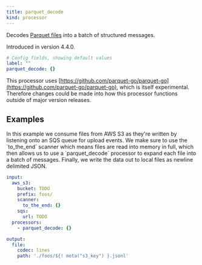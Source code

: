 ```yaml
---
title: parquet_decode
kind: processor
---
```


Decodes [Parquet files](https://parquet.apache.org/docs/) into a batch of structured messages.

Introduced in version 4.4.0.

```yml
# Config fields, showing default values
label: ""
parquet_decode: {}
```

This processor uses [https://github.com/parquet-go/parquet-go](https://github.com/parquet-go/parquet-go), which is itself experimental. Therefore changes could be made into how this processor functions outside of major version releases.

## Examples

<Tabs>
<TabItem label="Reading Parquet Files from AWS S3">
In this example we consume files from AWS S3 as they're written by listening onto an SQS queue for upload events. We make sure to use the `to_the_end` scanner which means files are read into memory in full, which then allows us to use a `parquet_decode` processor to expand each file into a batch of messages. Finally, we write the data out to local files as newline delimited JSON.

```yaml
input:
  aws_s3:
    bucket: TODO
    prefix: foos/
    scanner:
      to_the_end: {}
    sqs:
      url: TODO
  processors:
    - parquet_decode: {}

output:
  file:
    codec: lines
    path: './foos/${! meta("s3_key") }.jsonl'
```

</TabItem>
</Tabs>


